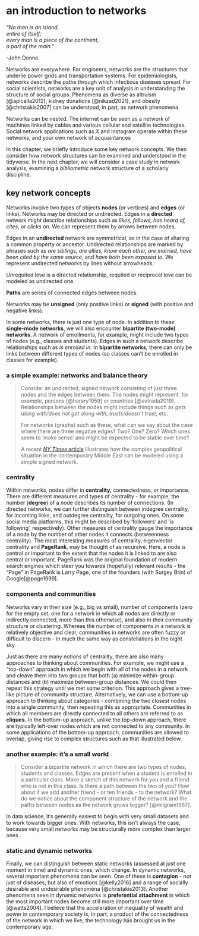 ```r
```

# an introduction to networks

*"No man is an island,\
entire of itself;\
every man is a piece of the continent,\
a part of the main."*

-John Donne.

Networks are everywhere. For engineers, networks are the structures that underlie power grids and transportation systems. For epidemiologists, networks describe the paths through which infectious diseases spread. For social scientists, networks are a key unit of analysis in understanding the structure of social groups. Phenomena as diverse as altruism [@apicella2012], kidney donations [@nikzad2021], and obesity [@christakis2007] can be understood, in part, as network phenomena.

Networks can be nested. The internet can be seen as a network of machines linked by cables and various cellular and satellite technologies. Social network applications such as *X* and Instagram operate within these networks, and your own network of acquaintances

In this chapter, we briefly introduce some key network concepts. We then consider how network structures can be examined and understood in the tidyverse. In the next chapter, we will consider a case study in network analysis, examining a *bibliometric* network structure of a scholarly discipline.

## key network concepts

Networks involve two types of objects **nodes** (or vertices) and **edges** (or links). Networks may be directed or undirected. Edges in a **directed** network might describe relationships such as *likes, follows,* *has heard of, cites,* or *clicks on.* We can represent them by arrows between nodes.

Edges in an **undirected** network are symmetrical, as in the case of sharing a common property or ancestor. Undirected relationships are marked by phrases such as *are siblings, are allies, know each other, are married, have been cited by the same source,* and *have both been exposed to.* We represent undirected networks by lines without arrowheads.

Unrequited love is a directed relationship, requited or reciprocal love can be modeled as undirected one.

**Paths** are series of connected edges between nodes.

Networks may be **unsigned** (only positive links) or **signed** (with positive and negative links).

In some networks, there is just one type of node. In addition to these **single-mode networks**, we will also encounter **bipartite (two-mode) networks**. A network of enrollments, for example, might include two types of nodes (e.g., classes and students). Edges in such a network describe relationships such as *is enrolled in*. In **bipartite networks,** there can only be links between different types of nodes (so classes can't be enrolled in classes for example).

### a simple example: networks and balance theory

> Consider an undirected, signed network consisting of just three nodes and the edges between them. The nodes might represent, for example, persons [@harary1959] or countries [@estrada2019]. Relationships between the nodes might include things such as *gets along with/does not get along with, trusts/doesn't trust,* etc.
>
> For networks (graphs) such as these, what can we say about the case where there are three negative edges? Two? One? Zero? Which ones seem to 'make sense' and might be expected to be stable over time?
>
> A recent [*NY Times* article](https://www.nytimes.com/interactive/2024/04/20/opinion/a-visual-guide-to-the-middle-east.html) illustrates how the complex geopolitical situation in the contemporary Middle East can be modeled using a simple signed network.

### centrality

Within networks, nodes differ in **centrality,** connectedness, or importance. There are different measures and types of centrality - for example, the number (**degree**) of a node describes its number of connections. (In directed networks, we can further distinguish between indegree centrality, for incoming links, and outdegree centrality, for outgoing ones. On some social media platforms, this might be described by 'followers' and 'is following', respectively). Other measures of centrality gauge the importance of a node by the number of other nodes it connects (betweenness centrality). The most interesting measures of centrality, eigenvector centrality and **PageRank**, may be thought of as recursive. Here, a node is central or important to the extent that the nodes it is linked to are also central or important. PageRank was the original foundation of modern search engines which steer you towards (hopefully) relevant results - the "Page" in PageRank is Larry Page, one of the founders (with Surgey Brin) of Google[@page1999].

### components and communities

Networks vary in their size (e.g., big vs small), number of components (zero for the empty set, one for a network in which all nodes are directly or indirectly connected, more than this otherwise), and also in their community structure or clustering. Whereas the number of components in a network is relatively objective and clear, communities in networks are often fuzzy or difficult to discern - in much the same way as constellations in the night sky.

Just as there are many notions of centrality, there are also many approaches to thinking about communities. For example, we might use a "top-down" approach in which we begin with all of the nodes in a network and cleave them into two groups that both (a) minimize within-group distances and (b) maximize between-group distances. We could then repeat this strategy until we met some criterion. This approach gives a tree-like picture of community structure. Alternatively, we can use a bottom-up approach to thinking about categories - combining the two closest nodes into a single community, then repeating this as appropriate. Communities in which all members are directly connected to all others are referred to as **cliques.** In the bottom-up approach, unlike the top-down approach, there are typically left-over nodes which are not connected to any community. In some applications of the bottom-up approach, communities are allowed to overlap, giving rise to complex structures such as that illustrated below.

### another example: it's a small world

> Consider a bipartite network in which there are two types of nodes, students and classes. Edges are present when a student is enrolled in a particular class. Make a sketch of this network for you and a friend who is not in this class. Is there a path between the two of you? How about if we add another friend - or ten friends - to the network? What do we notice about the component structure of the network and the paths between nodes as the network grows bigger? [@milgram1967].

In data science, it's generally easiest to begin with very small datasets and to work towards bigger ones. With networks, this isn't always the case, because very small networks may be structurally more complex than larger ones.

### static and dynamic networks

Finally, we can distinguish between static networks (assessed at just one moment in time) and dynamic ones, which change. In dynamic networks, several important phenomena can be seen. One of these is **contagion** - not just of diseases, but also of emotions [@kelly2016] and a range of socially desirable and undesirable phenomena [@christakis2013]. Another phenomena seen in dynamic networks is **preferential attachment** in which the most important nodes become still more important over time [@watts2004]. I believe that the acceleration of inequality of wealth and power in contemporary society is, in part, a product of the connectedness of the network in which we live, the technology has brought us in the contemporary age.
